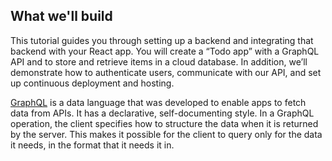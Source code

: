 ## What we'll build

This tutorial guides you through setting up a backend and integrating that backend with your React app. You will create a “Todo app” with a GraphQL API and to store and retrieve items in a cloud database. In addition, we’ll demonstrate how to authenticate users, communicate with our API, and set up continuous deployment and hosting.


[GraphQL](http://graphql.org) is a data language that was developed to enable apps to fetch data from APIs. It has a declarative, self-documenting style. In a GraphQL operation, the client specifies how to structure the data when it is returned by the server. This makes it possible for the client to query only for the data it needs, in the format that it needs it in.
